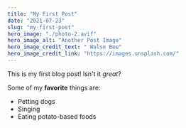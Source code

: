 ```yaml
---
title: "My First Post"
date: "2021-07-23"
slug: "my-first-post"
hero_image: "./photo-2.avif"
hero_image_alt: "Another Post Image"
hero_image_credit_text: " Walse Bee"
hero_image_credit_link: "https://images.unsplash.com/"
---
```


This is my first blog post! Isn't it *great*?

Some of my **favorite** things are:

* Petting dogs
* Singing
* Eating potato-based foods